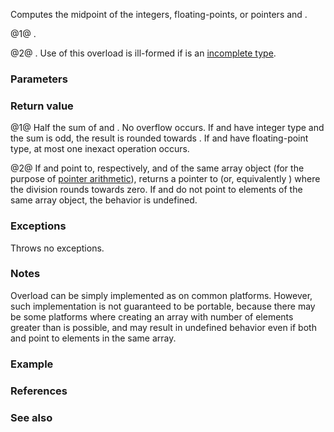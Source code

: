 {{cpp/title|midpoint}}
{{cpp/numeric/navbar}}
{{dcl begin}}
{{dcl header|numeric}}
{{dcl|since=c++20|num=1|1=
template&lt; class T &gt;
constexpr T midpoint( T a, T b ) noexcept;
}}
{{dcl|since=c++20|num=2|1=
template&lt; class T &gt;
constexpr T* midpoint( T* a, T* b );
}}
{{dcl end}}

Computes the midpoint of the integers, floating-points, or pointers {{c|a}} and {{c|b}}.

@1@ {{cpp/enable_if|{{tt|T}} is an arithmetic type other than {{c|bool}}}}.

@2@ {{cpp/enable_if|{{tt|T}} is an object type}}. Use of this overload is ill-formed if {{tt|T}} is an [[cpp/language/type#Incomplete type|incomplete type]].

=== Parameters ===
{{par begin}}
{{par|a, b|integers, floating-points, or pointer values}}
{{par end}}

===Return value===
@1@ Half the sum of {{c|a}} and {{c|b}}. No overflow occurs. If {{c|a}} and {{c|b}} have integer type and the sum is odd, the result is rounded towards {{c|a}}. If {{c|a}} and {{c|b}} have floating-point type, at most one inexact operation occurs.

@2@ If {{c|a}} and {{c|b}} point to, respectively, {{c|x[i]}} and {{c|x[j]}} of the same array object {{tt|x}} (for the purpose of [[cpp/language/operator arithmetic#Additive operators|pointer arithmetic]]), returns a pointer to {{c|x[i + (j - i) / 2]}} (or, equivalently {{c|x[std::midpoint(i, j)]}}) where the division rounds towards zero. If {{c|a}} and {{c|b}} do not point to elements of the same array object, the behavior is undefined.

=== Exceptions ===
Throws no exceptions.

===Notes===
Overload {{v|2}} can be simply implemented as {{c|return a + (b - a) / 2;}} on common platforms. However, such implementation is not guaranteed to be portable, because there may be some platforms where creating an array with number of elements greater than {{lc|PTRDIFF_MAX}} is possible, and {{c|b - a}} may result in undefined behavior even if both {{c|b}} and {{c|a}} point to elements in the same array.
{{feature_test_macro|__cpp_lib_interpolate|value=201902L|std=C++20|{{lc|std::lerp}}, {{tt|std::midpoint}}}}

===Example===
{{example
|code=
#include &lt;cstdint&gt;
#include &lt;iostream&gt;
#include &lt;limits&gt;
#include &lt;numeric&gt;
 
int main()
{
    std::uint32_t a = std::numeric_limits&lt;std::uint32_t&gt;::max();
    std::uint32_t b = std::numeric_limits&lt;std::uint32_t&gt;::max() - 2;
 
    std::cout &lt;&lt; "a: " &lt;&lt; a &lt;&lt; '\n'
              &lt;&lt; "b: " &lt;&lt; b &lt;&lt; '\n'
              &lt;&lt; "Incorrect (overflow and wrapping): " &lt;&lt; (a + b) / 2 &lt;&lt; '\n'
              &lt;&lt; "Correct: " &lt;&lt; std::midpoint(a, b) &lt;&lt; "\n\n";

    auto on_pointers = [](int i, int j)
    {
        char const* text = "0123456789";
        char const* p = text + i;
        char const* q = text + j;
        std::cout &lt;&lt; "std::midpoint('" &lt;&lt; *p &lt;&lt; "', '" &lt;&lt; *q &lt;&lt; "'): '"
                  &lt;&lt; *std::midpoint(p, q) &lt;&lt; "'\n";
    };

    on_pointers(2, 4);
    on_pointers(2, 5);
    on_pointers(5, 2);
    on_pointers(2, 6);
}
|output=
a: 4294967295
b: 4294967293
Incorrect (overflow and wrapping): 2147483646
Correct: 4294967294

std::midpoint('2', '4'): '3'
std::midpoint('2', '5'): '3'
std::midpoint('5', '2'): '4'
std::midpoint('2', '6'): '4'
}}

===References===
{{ref std c++23}}
{{ref std|section=27.10.16|title=Midpoint|id=numeric.ops.midpoint}}
{{ref std end}}
{{ref std c++20}}
{{ref std|section=25.10.15|title=Midpoint|id=numeric.ops.midpoint}}
{{ref std end}}

===See also===
{{dsc begin}}
{{dsc inc|cpp/numeric/dsc lerp}}
{{dsc end}}

{{langlinks|es|ja|zh}}